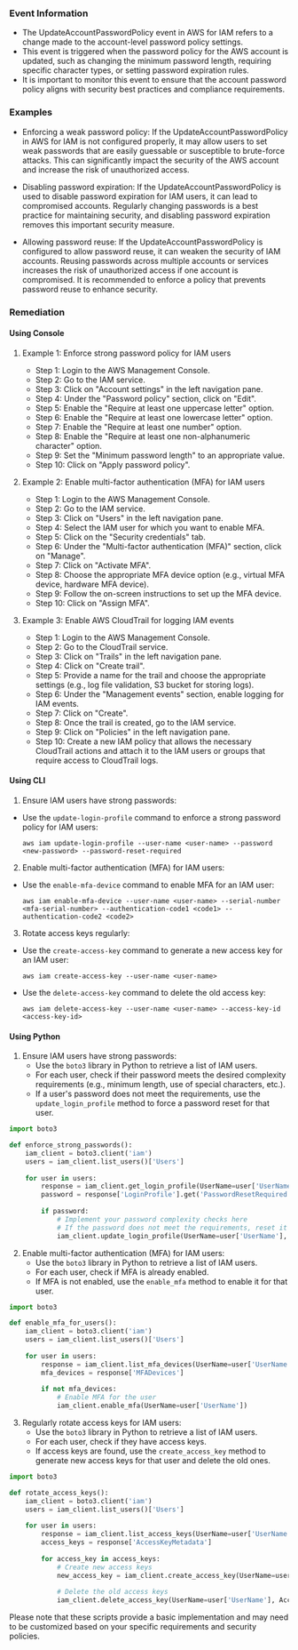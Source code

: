 
### Event Information

- The UpdateAccountPasswordPolicy event in AWS for IAM refers to a change made to the account-level password policy settings.
- This event is triggered when the password policy for the AWS account is updated, such as changing the minimum password length, requiring specific character types, or setting password expiration rules.
- It is important to monitor this event to ensure that the account password policy aligns with security best practices and compliance requirements.


### Examples

- Enforcing a weak password policy: If the UpdateAccountPasswordPolicy in AWS for IAM is not configured properly, it may allow users to set weak passwords that are easily guessable or susceptible to brute-force attacks. This can significantly impact the security of the AWS account and increase the risk of unauthorized access.

- Disabling password expiration: If the UpdateAccountPasswordPolicy is used to disable password expiration for IAM users, it can lead to compromised accounts. Regularly changing passwords is a best practice for maintaining security, and disabling password expiration removes this important security measure.

- Allowing password reuse: If the UpdateAccountPasswordPolicy is configured to allow password reuse, it can weaken the security of IAM accounts. Reusing passwords across multiple accounts or services increases the risk of unauthorized access if one account is compromised. It is recommended to enforce a policy that prevents password reuse to enhance security.

### Remediation

#### Using Console

1. Example 1: Enforce strong password policy for IAM users
   - Step 1: Login to the AWS Management Console.
   - Step 2: Go to the IAM service.
   - Step 3: Click on "Account settings" in the left navigation pane.
   - Step 4: Under the "Password policy" section, click on "Edit".
   - Step 5: Enable the "Require at least one uppercase letter" option.
   - Step 6: Enable the "Require at least one lowercase letter" option.
   - Step 7: Enable the "Require at least one number" option.
   - Step 8: Enable the "Require at least one non-alphanumeric character" option.
   - Step 9: Set the "Minimum password length" to an appropriate value.
   - Step 10: Click on "Apply password policy".

2. Example 2: Enable multi-factor authentication (MFA) for IAM users
   - Step 1: Login to the AWS Management Console.
   - Step 2: Go to the IAM service.
   - Step 3: Click on "Users" in the left navigation pane.
   - Step 4: Select the IAM user for which you want to enable MFA.
   - Step 5: Click on the "Security credentials" tab.
   - Step 6: Under the "Multi-factor authentication (MFA)" section, click on "Manage".
   - Step 7: Click on "Activate MFA".
   - Step 8: Choose the appropriate MFA device option (e.g., virtual MFA device, hardware MFA device).
   - Step 9: Follow the on-screen instructions to set up the MFA device.
   - Step 10: Click on "Assign MFA".

3. Example 3: Enable AWS CloudTrail for logging IAM events
   - Step 1: Login to the AWS Management Console.
   - Step 2: Go to the CloudTrail service.
   - Step 3: Click on "Trails" in the left navigation pane.
   - Step 4: Click on "Create trail".
   - Step 5: Provide a name for the trail and choose the appropriate settings (e.g., log file validation, S3 bucket for storing logs).
   - Step 6: Under the "Management events" section, enable logging for IAM events.
   - Step 7: Click on "Create".
   - Step 8: Once the trail is created, go to the IAM service.
   - Step 9: Click on "Policies" in the left navigation pane.
   - Step 10: Create a new IAM policy that allows the necessary CloudTrail actions and attach it to the IAM users or groups that require access to CloudTrail logs.

#### Using CLI

1. Ensure IAM users have strong passwords:
- Use the `update-login-profile` command to enforce a strong password policy for IAM users:
  ```
  aws iam update-login-profile --user-name <user-name> --password <new-password> --password-reset-required
  ```

2. Enable multi-factor authentication (MFA) for IAM users:
- Use the `enable-mfa-device` command to enable MFA for an IAM user:
  ```
  aws iam enable-mfa-device --user-name <user-name> --serial-number <mfa-serial-number> --authentication-code1 <code1> --authentication-code2 <code2>
  ```

3. Rotate access keys regularly:
- Use the `create-access-key` command to generate a new access key for an IAM user:
  ```
  aws iam create-access-key --user-name <user-name>
  ```
- Use the `delete-access-key` command to delete the old access key:
  ```
  aws iam delete-access-key --user-name <user-name> --access-key-id <access-key-id>
  ```

#### Using Python

1. Ensure IAM users have strong passwords:
   - Use the `boto3` library in Python to retrieve a list of IAM users.
   - For each user, check if their password meets the desired complexity requirements (e.g., minimum length, use of special characters, etc.).
   - If a user's password does not meet the requirements, use the `update_login_profile` method to force a password reset for that user.

```python
import boto3

def enforce_strong_passwords():
    iam_client = boto3.client('iam')
    users = iam_client.list_users()['Users']
    
    for user in users:
        response = iam_client.get_login_profile(UserName=user['UserName'])
        password = response['LoginProfile'].get('PasswordResetRequired')
        
        if password:
            # Implement your password complexity checks here
            # If the password does not meet the requirements, reset it
            iam_client.update_login_profile(UserName=user['UserName'], PasswordResetRequired=True)
```

2. Enable multi-factor authentication (MFA) for IAM users:
   - Use the `boto3` library in Python to retrieve a list of IAM users.
   - For each user, check if MFA is already enabled.
   - If MFA is not enabled, use the `enable_mfa` method to enable it for that user.

```python
import boto3

def enable_mfa_for_users():
    iam_client = boto3.client('iam')
    users = iam_client.list_users()['Users']
    
    for user in users:
        response = iam_client.list_mfa_devices(UserName=user['UserName'])
        mfa_devices = response['MFADevices']
        
        if not mfa_devices:
            # Enable MFA for the user
            iam_client.enable_mfa(UserName=user['UserName'])
```

3. Regularly rotate access keys for IAM users:
   - Use the `boto3` library in Python to retrieve a list of IAM users.
   - For each user, check if they have access keys.
   - If access keys are found, use the `create_access_key` method to generate new access keys for that user and delete the old ones.

```python
import boto3

def rotate_access_keys():
    iam_client = boto3.client('iam')
    users = iam_client.list_users()['Users']
    
    for user in users:
        response = iam_client.list_access_keys(UserName=user['UserName'])
        access_keys = response['AccessKeyMetadata']
        
        for access_key in access_keys:
            # Create new access keys
            new_access_key = iam_client.create_access_key(UserName=user['UserName'])
            
            # Delete the old access keys
            iam_client.delete_access_key(UserName=user['UserName'], AccessKeyId=access_key['AccessKeyId'])
```

Please note that these scripts provide a basic implementation and may need to be customized based on your specific requirements and security policies.

